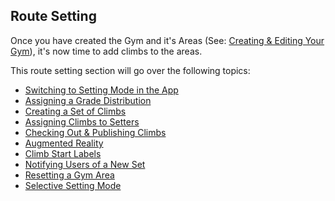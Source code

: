 
## Route Setting

<VideoPlaylist videoId="ISSFIWjcvAs" />

Once you have created the Gym and it's Areas (See: [Creating & Editing Your Gym](/gym-management/create-gym)), it's now time to add climbs to the areas.

This route setting section will go over the following topics:

- [Switching to Setting Mode in the App](/routesetting/setting-mode)
- [Assigning a Grade Distribution](/routesetting/assigning-distributions)
- [Creating a Set of Climbs](/routesetting/creating-set)
- [Assigning Climbs to Setters](/routesetting/assigning-climbs)
- [Checking Out & Publishing Climbs](/routesetting/checking-out-and-publishing)
- [Augmented Reality](/routesetting/augmented-reality)
- [Climb Start Labels](/routesetting/labels)
- [Notifying Users of a New Set](/routesetting/notify-users)
- [Resetting a Gym Area](/routesetting/resetting-an-area)
- [Selective Setting Mode](/routesetting/selective-setting)
